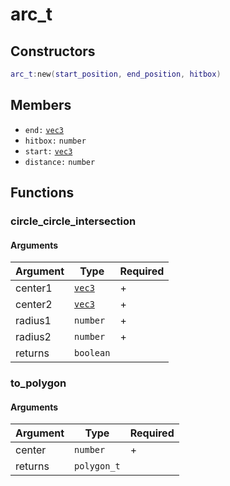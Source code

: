 # arc_t

## Constructors

```lua
arc_t:new(start_position, end_position, hitbox)
```

## Members

- `end:` [`vec3`](/structs/vec3)
- `hitbox:` `number`
- `start:` [`vec3`](/structs/vec3)
- `distance:` `number`

## Functions

### circle_circle_intersection

#### Arguments

| Argument | Type      | Required |
|----------|-----------|----------|
| center1  | [`vec3`](/structs/vec3)    | +        |
| center2  | [`vec3`](/structs/vec3)    | +        |
| radius1  | `number`  | +        |
| radius2  | `number`  | +        |
| returns  | `boolean` |          |


### to_polygon

#### Arguments

| Argument | Type        | Required |
|----------|-------------|----------|
| center   | `number`    | +        |
| returns  | `polygon_t` |          |

